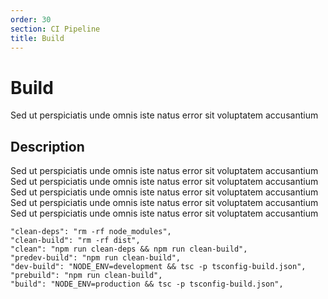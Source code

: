 ```yaml
---
order: 30
section: CI Pipeline
title: Build
---
```


# Build

Sed ut perspiciatis unde omnis iste natus error sit voluptatem accusantium

## Description

Sed ut perspiciatis unde omnis iste natus error sit voluptatem accusantium
Sed ut perspiciatis unde omnis iste natus error sit voluptatem accusantium
Sed ut perspiciatis unde omnis iste natus error sit voluptatem accusantium
Sed ut perspiciatis unde omnis iste natus error sit voluptatem accusantium
Sed ut perspiciatis unde omnis iste natus error sit voluptatem accusantium

```
"clean-deps": "rm -rf node_modules",
"clean-build": "rm -rf dist",
"clean": "npm run clean-deps && npm run clean-build",
"predev-build": "npm run clean-build",
"dev-build": "NODE_ENV=development && tsc -p tsconfig-build.json",
"prebuild": "npm run clean-build",
"build": "NODE_ENV=production && tsc -p tsconfig-build.json",
```
